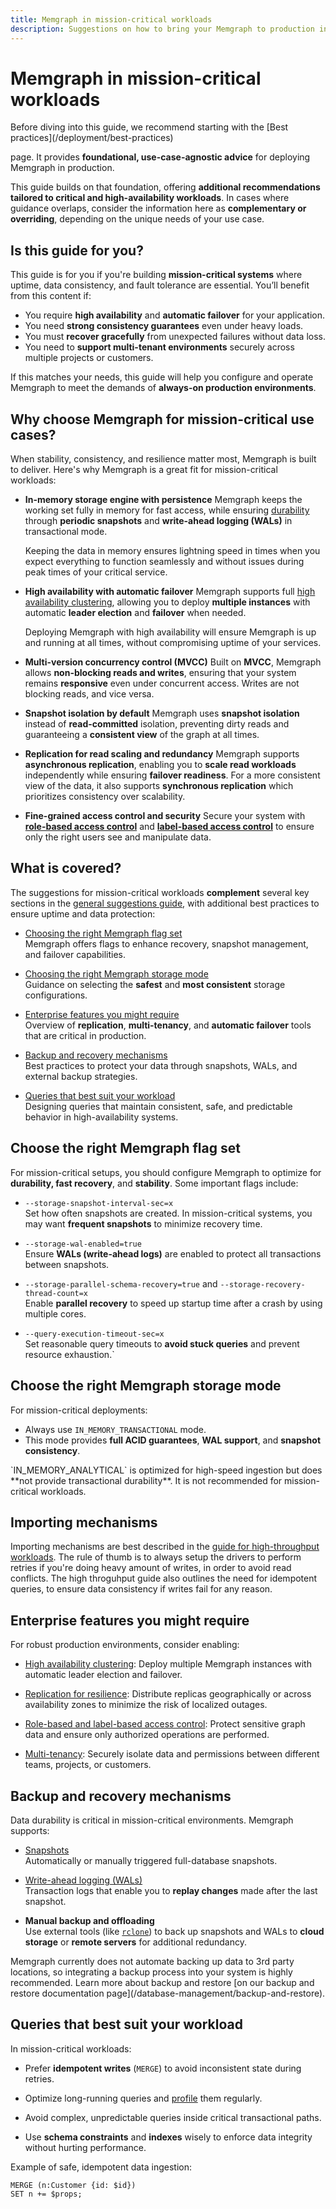 ---
title: Memgraph in mission-critical workloads
description: Suggestions on how to bring your Memgraph to production in mission-critical and high-availability workloads.
---


# Memgraph in mission-critical workloads

<Callout type="info">
Before diving into this guide, we recommend starting with the [Best practices](/deployment/best-practices) 

page. It provides **foundational, use-case-agnostic advice** for deploying Memgraph in production.

This guide builds on that foundation, offering **additional recommendations tailored to critical and high-availability workloads**. 
In cases where guidance overlaps, consider the information here as **complementary or overriding**, depending 
on the unique needs of your use case.
</Callout>

## Is this guide for you?

This guide is for you if you're building **mission-critical systems** where uptime, data consistency, and fault tolerance are essential.  You’ll benefit from this content if:

- You require **high availability** and **automatic failover** for your application.  
- You need **strong consistency guarantees** even under heavy loads.  
- You must **recover gracefully** from unexpected failures without data loss.  
- You need to **support multi-tenant environments** securely across multiple projects or customers.


If this matches your needs, this guide will help you configure and operate Memgraph to meet the demands of **always-on production environments**.

## Why choose Memgraph for mission-critical use cases?

When stability, consistency, and resilience matter most, Memgraph is built to deliver. Here's why Memgraph is a great fit for mission-critical workloads:

- **In-memory storage engine with persistence**
  Memgraph keeps the working set fully in memory for fast access, while ensuring [durability](/fundamentals/data-durability) through **periodic snapshots** and **write-ahead logging (WALs)** in transactional mode.

  Keeping the data in memory ensures lightning speed in times when you expect everything to function seamlessly and without issues during peak times of your critical service.

- **High availability with automatic failover**
  Memgraph supports full [high availability clustering](/clustering/high-availability), allowing you to deploy **multiple instances** with automatic **leader election** and **failover** when needed.

  Deploying Memgraph with high availability will ensure Memgraph is up and running at all times, without compromising uptime of your services.

- **Multi-version concurrency control (MVCC)**
  Built on **MVCC**, Memgraph allows **non-blocking reads and writes**, ensuring that your system remains **responsive** even under concurrent access. Writes are not blocking reads, and vice versa.

- **Snapshot isolation by default**
  Memgraph uses **snapshot isolation** instead of **read-committed** isolation, preventing dirty reads and guaranteeing a **consistent view** of the graph at all times.

- **Replication for read scaling and redundancy**
  Memgraph supports **asynchronous replication**, enabling you to **scale read workloads** independently while ensuring **failover readiness**. For a more consistent view of the data, it
  also supports **synchronous replication** which prioritizes consistency over scalability.

- **Fine-grained access control and security**
  Secure your system with [**role-based access control**](/database-management/authentication-and-authorization/role-based-access-control) and
 [**label-based access control**](/database-management/authentication-and-authorization/role-based-access-control#label-based-access-control) to ensure only the right users see and manipulate data.

## What is covered?

The suggestions for mission-critical workloads **complement** several key sections in the 
[general suggestions guide](/deployment/best-practices), with additional best practices to ensure uptime and data protection:

- [Choosing the right Memgraph flag set](#choosing-the-right-memgraph-flag-set)  
  Memgraph offers flags to enhance recovery, snapshot management, and failover capabilities.

- [Choosing the right Memgraph storage mode](#choosing-the-right-memgraph-storage-mode)  
  Guidance on selecting the **safest** and **most consistent** storage configurations.

- [Enterprise features you might require](#enterprise-features-you-might-require)  
  Overview of **replication**, **multi-tenancy**, and **automatic failover** tools that are critical in production.

- [Backup and recovery mechanisms](#backup-and-recovery-mechanisms)  
  Best practices to protect your data through snapshots, WALs, and external backup strategies.

- [Queries that best suit your workload](#queries-that-best-suit-your-workload)  
  Designing queries that maintain consistent, safe, and predictable behavior in high-availability systems.

## Choose the right Memgraph flag set


For mission-critical setups, you should configure Memgraph to optimize for **durability, fast recovery**, and **stability**. Some important flags include:

- `--storage-snapshot-interval-sec=x`  
  Set how often snapshots are created. In mission-critical systems, you may want **frequent snapshots** to minimize recovery time.

- `--storage-wal-enabled=true`  
  Ensure **WALs (write-ahead logs)** are enabled to protect all transactions between snapshots.

- `--storage-parallel-schema-recovery=true` and `--storage-recovery-thread-count=x`  
  Enable **parallel recovery** to speed up startup time after a crash by using multiple cores.

- `--query-execution-timeout-sec=x`  
  Set reasonable query timeouts to **avoid stuck queries** and prevent resource exhaustion.`

## Choose the right Memgraph storage mode


For mission-critical deployments:

- Always use `IN_MEMORY_TRANSACTIONAL` mode.  
- This mode provides **full ACID guarantees**, **WAL support**, and **snapshot consistency**.

<Callout type="info">
`IN_MEMORY_ANALYTICAL` is optimized for high-speed ingestion but does **not provide transactional durability**. It is not recommended for mission-critical workloads.
</Callout>

## Importing mechanisms
Importing mechanisms are best described in the [guide for high-throughput workloads](/deployment/workloads/memgraph-in-high-throughput-workloads).
The rule of thumb is to always setup the drivers to perform retries if you're doing heavy amount of writes, in order to avoid read conflicts.
The high throguhput guide also outlines the need for idempotent queries, to ensure data consistency if writes fail for any reason.

## Enterprise features you might require

For robust production environments, consider enabling:

- [High availability clustering](/clustering/high-availability): Deploy multiple Memgraph instances with automatic leader election and failover.

- [Replication for resilience](/clustering/replication): Distribute replicas geographically or across availability zones to minimize the risk of localized outages.

- [Role-based and label-based access control](/database-management/authentication-and-authorization/role-based-access-control): Protect sensitive graph data and ensure only authorized operations are performed.

- [Multi-tenancy](/database-management/multi-tenancy):
  Securely isolate data and permissions between different teams, projects, or customers.

## Backup and recovery mechanisms

Data durability is critical in mission-critical environments. Memgraph supports:

- [Snapshots](/fundamentals/data-durability#snapshots)  
  Automatically or manually triggered full-database snapshots.

- [Write-ahead logging (WALs)](/fundamentals/data-durability#write-ahead-logging)  
  Transaction logs that enable you to **replay changes** made after the last snapshot.

- **Manual backup and offloading**  
  Use external tools (like [`rclone`](https://rclone.org/)) to back up snapshots and WALs to **cloud storage** or **remote servers** for additional redundancy.


<Callout type="info">
Memgraph currently does not automate backing up data to 3rd party locations, so integrating a backup process into your
system is highly recommended.
</Callout>

<Callout type="info">
Learn more about backup and restore [on our backup and restore documentation page](/database-management/backup-and-restore).
</Callout>

## Queries that best suit your workload

In mission-critical workloads:

- Prefer **idempotent writes** (`MERGE`) to avoid inconsistent state during retries.
- Optimize long-running queries and [profile](/querying/clauses/profile) them regularly.

- Avoid complex, unpredictable queries inside critical transactional paths.
- Use **schema constraints** and **indexes** wisely to enforce data integrity without hurting performance.

Example of safe, idempotent data ingestion:

```cypher
MERGE (n:Customer {id: $id})
SET n += $props;
```
<CommunityLinks/>
